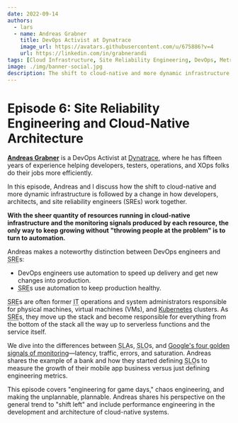 ```yaml
---
date: 2022-09-14
authors:
  - lars
  - name: Andreas Grabner
    title: DevOps Activist at Dynatrace
    image_url: https://avatars.githubusercontent.com/u/675886?v=4
    url: https://linkedin.com/in/grabnerandi
tags: [Cloud Infrastructure, Site Reliability Engineering, DevOps, Metrics]
image: ./img/banner-social.jpg
description: The shift to cloud-native and more dynamic infrastructure is followed by a change in how developers, architects, and SREs work together. With the sheer quantity of resources running in cloud-native infrastructure and the monitoring signals produced by each resource, the only way to keep growing without "throwing people at the problem" is to turn to automation.
---
```


# Episode 6: Site Reliability Engineering and Cloud-Native Architecture

[**Andreas Grabner**](https://linkedin.com/in/grabnerandi) is a DevOps Activist at [Dynatrace](https://dynatrace.com), where he has fifteen years of experience helping developers, testers, operations, and XOps folks do their jobs more efficiently.

In this episode, Andreas and I discuss how the shift to cloud-native and more dynamic infrastructure is followed by a change in how developers, architects, and site reliability engineers (SREs) work together.

**With the sheer quantity of resources running in cloud-native infrastructure and the monitoring signals produced by each resource, the only way to keep growing without "throwing people at the problem" is to turn to automation.**

Andreas makes a noteworthy distinction between DevOps engineers and <abbr title="site reliability engineer">SRE</abbr>s:

- DevOps engineers use automation to speed up delivery and get new changes into production.
- <abbr title="site reliability engineer">SRE</abbr>s use automation to keep production healthy.

&#8203;<abbr title="site reliability engineer">SRE</abbr>s are often former <abbr title="information technology">IT</abbr> operations and system administrators responsible for physical machines, virtual machines (VMs), and [Kubernetes](https://kubernetes.io) clusters. As <abbr title="site reliability engineer">SRE</abbr>s, they move up the stack and become responsible for everything from the bottom of the stack all the way up to serverless functions and the service itself.

We dive into the differences between <abbr title="service level agreement">SLA</abbr>s, <abbr title="service level objective">SLO</abbr>s, and [Google's four golden signals of monitoring](https://sre.google/sre-book/monitoring-distributed-systems/#xref_monitoring_golden-signals)—latency, traffic, errors, and saturation. Andreas shares the example of a bank and how they started defining <abbr title="service level objective">SLO</abbr>s to measure the growth of their mobile app business versus just defining engineering metrics.

This episode covers "engineering for game days," chaos engineering, and making the unplannable, plannable. Andreas shares his perspective on the general trend to "shift left" and include performance engineering in the development and architecture of cloud-native systems.

<YoutubeEmbed id="2zVYIurCJ-A" title={metadata.title} date={metadata.date} description={metadata.description} />
